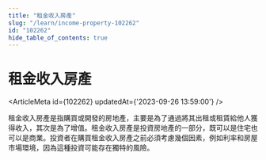```yaml
---
title: "租金收入房產"
slug: "/learn/income-property-102262"
id: "102262"
hide_table_of_contents: true
---
```



# 租金收入房產

<ArticleMeta id={102262} updatedAt={'2023-09-26 13:59:00'} />
<div className='border-solid border-b border-t-0 my-4 border-[var(--ifm-color-gray-300)]' />

租金收入房產是指購買或開發的房地產，主要是為了通過將其出租或租賃給他人獲得收入，其次是為了增值。租金收入房產是投資房地產的一部分，既可以是住宅也可以是商業。投資者在購買租金收入房產之前必須考慮幾個因素，例如利率和房屋市場環境，因為這種投資可能存在獨特的風險。
